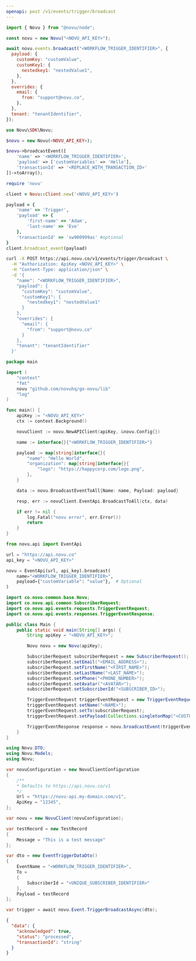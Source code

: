 ```yaml
---
openapi: post /v1/events/trigger/broadcast
---
```



<ApikeyWarning />

<RequestExample>

```javascript Node.js
import { Novu } from "@novu/node";

const novu = new Novu("<NOVU_API_KEY>");

await novu.events.broadcast("<WORKFLOW_TRIGGER_IDENTIFIER>", {
  payload: {
    customKey: "customValue",
    customKey1: {
      nestedkey1: "nestedValue1",
    },
  },
  overrides: {
    email: {
      from: "support@novu.co",
    },
  },
  tenant: "tenantIdentifier",
});
```

```php PHP
use Novu\SDK\Novu;

$novu = new Novu(<NOVU_API_KEY>);

$novu->broadcastEvent([
    'name' => '<WORKFLOW_TRIGGER_IDENTIFIER>',
    'payload' => ['customVariables' => 'Hello'],
    'transactionId' => '<REPLACE_WITH_TRANSACTION_ID>'
])->toArray();
```

```ruby Ruby
require 'novu'

client = Novu::Client.new('<NOVU_API_KEY>')

payload = {
    'name' => 'Trigger',
    'payload' => {
        'first-name' => 'Adam',
        'last-name' => 'Eve'
    },
    'transactionId' => 'sw900999as' #optional
}
client.broadcast_event(payload)
```

```bash cURL
curl -X POST https://api.novu.co/v1/events/trigger/broadcast \
  -H "Authorization: ApiKey <NOVU_API_KEY>" \
  -H "Content-Type: application/json" \
  -d '{
    "name": "<WORKFLOW_TRIGGER_IDENTIFIER>",
    "payload": {
      "customKey": "customValue",
      "customKey1": {
        "nestedkey1": "nestedValue1"
      }
    },
    "overrides": {
      "email": {
        "from": "support@novu.co"
      }
    },
    "tenant": "tenantIdentifier"
  }'
```

```go Go
package main

import (
	"context"
	"fmt"
	novu "github.com/novuhq/go-novu/lib"
	"log"
)

func main() {
	apiKey := "<NOVU_API_KEY>"
	ctx := context.Background()

	novuClient := novu.NewAPIClient(apiKey, &novu.Config{})

    name := interface{}{"<WORKFLOW_TRIGGER_IDENTIFIER>"}

	payload := map[string]interface{}{
		"name": "Hello World",
		"organization": map[string]interface{}{
			"logo": "https://happycorp.com/logo.png",
		},
	}

    data := novu.BroadcastEventToAll{Name: name, Payload: payload}

	resp, err := novuClient.EventApi.BroadcastToAll(ctx, data)

	if err != nil {
		log.Fatal("novu error", err.Error())
		return
	}
}
```

```python Python
from novu.api import EventApi

url = "https://api.novu.co"
api_key = "<NOVU_API_KEY>"

novu = EventApi(url, api_key).broadcast(
    name="<WORKFLOW_TRIGGER_IDENTIFIER>",
    payload={"customVariable": "value"},  # Optional
)
```

```java Java
import co.novu.common.base.Novu;
import co.novu.api.common.SubscriberRequest;
import co.novu.api.events.requests.TriggerEventRequest;
import co.novu.api.events.responses.TriggerEventResponse;

public class Main {
    public static void main(String[] args) {
        String apiKey = "<NOVU_API_KEY>";

        Novu novu = new Novu(apiKey);

        SubscriberRequest subscriberRequest = new SubscriberRequest();
        subscriberRequest.setEmail("<EMAIL_ADDRESS>");
        subscriberRequest.setFirstName("<FIRST_NAME>");
        subscriberRequest.setLastName("<LAST_NAME>");
        subscriberRequest.setPhone("<PHONE_NUMBER>");
        subscriberRequest.setAvatar("<AVATAR>");
        subscriberRequest.setSubscriberId("<SUBSCRIBER_ID>");

        TriggerEventRequest triggerEventRequest = new TriggerEventRequest();
        triggerEventRequest.setName("<NAME>");
        triggerEventRequest.setTo(subscriberRequest);
        triggerEventRequest.setPayload(Collections.singletonMap("<CUSTOM_VARIABLE_NAME>", "<CUSTOM_VARIABLE_VALUE>"));

        TriggerEventResponse response = novu.broadcastEvent(triggerEventRequest);
    }
}
```

```csharp .NET
using Novu.DTO;
using Novu.Models;
using Novu;

var novuConfiguration = new NovuClientConfiguration
{
    /**
    * Defaults to https://api.novu.co/v1
    */
    Url = "https://novu-api.my-domain.com/v1",
    ApiKey = "12345",
};

var novu = new NovuClient(novuConfiguration);

var testRecord = new TestRecord
{
    Message = "This is a test message"
};

var dto = new EventTriggerDataDto()
{
    EventName = "<WORKFLOW_TRIGGER_IDENTIFIER>",
    To =
    {
        SubscriberId = "<UNIQUE_SUBSCRIBER_IDENTIFIER>"
    },
    Payload = testRecord
};

var trigger = await novu.Event.TriggerBroadcastAsync(dto);
```

</RequestExample>

<ResponseExample>

```json Response
{
  "data": {
    "acknowledged": true,
    "status": "processed",
    "transactionId": "string"
  }
}
```

</ResponseExample>
